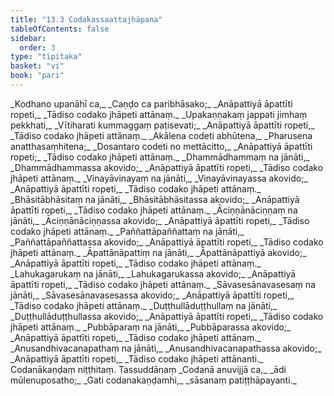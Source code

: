 ```yaml
---
title: "13.3 Codakassaattajhāpana"
tableOfContents: false
sidebar:
  order: 3
type: "tipitaka"
basket: "vi"
book: "pari"
---
```



<DynamicBreadcrumb />

<Paragraph number="1803" type="verses" book="pari">
_Kodhano upanāhī ca,_  
_Caṇḍo ca paribhāsako;_  
_Anāpattiyā āpattīti ropeti,_  
_Tādiso codako jhāpeti attānaṃ._  

</Paragraph>

<Paragraph number="1804" type="verses" book="pari">
_Upakaṇṇakaṃ jappati jimhaṃ pekkhati,_  
_Vītiharati kummaggaṃ paṭisevati;_  
_Anāpattiyā āpattīti ropeti,_  
_Tādiso codako jhāpeti attānaṃ._  

</Paragraph>

<Paragraph number="1805" type="verses" book="pari">
_Akālena codeti abhūtena,_  
_Pharusena anatthasaṃhitena;_  
_Dosantaro codeti no mettācitto,_  
_Anāpattiyā āpattīti ropeti;_  
_Tādiso codako jhāpeti attānaṃ._  

</Paragraph>

<Paragraph number="1806" type="verses" book="pari">
_Dhammādhammaṃ na jānāti,_  
_Dhammādhammassa akovido;_  
_Anāpattiyā āpattīti ropeti,_  
_Tādiso codako jhāpeti attānaṃ._  

</Paragraph>

<Paragraph number="1807" type="verses" book="pari">
_Vinayāvinayaṃ na jānāti,_  
_Vinayāvinayassa akovido;_  
_Anāpattiyā āpattīti ropeti,_  
_Tādiso codako jhāpeti attānaṃ._  

</Paragraph>

<Paragraph number="1808" type="verses" book="pari">
_Bhāsitābhāsitaṃ na jānāti,_  
_Bhāsitābhāsitassa akovido;_  
_Anāpattiyā āpattīti ropeti,_  
_Tādiso codako jhāpeti attānaṃ._  

</Paragraph>

<Paragraph number="1809" type="verses" book="pari">
_Āciṇṇānāciṇṇaṃ na jānāti,_  
_Āciṇṇānāciṇṇassa akovido;_  
_Anāpattiyā āpattīti ropeti,_  
_Tādiso codako jhāpeti attānaṃ._  

</Paragraph>

<Paragraph number="1810" type="verses" book="pari">
_Paññattāpaññattaṃ na jānāti,_  
_Paññattāpaññattassa akovido;_  
_Anāpattiyā āpattīti ropeti,_  
_Tādiso codako jhāpeti attānaṃ._  

</Paragraph>

<Paragraph number="1811" type="verses" book="pari">
_Āpattānāpattiṃ na jānāti,_  
_Āpattānāpattiyā akovido;_  
_Anāpattiyā āpattīti ropeti,_  
_Tādiso codako jhāpeti attānaṃ._  

</Paragraph>

<Paragraph number="1812" type="verses" book="pari">
_Lahukagarukaṃ na jānāti,_  
_Lahukagarukassa akovido;_  
_Anāpattiyā āpattīti ropeti,_  
_Tādiso codako jhāpeti attānaṃ._  

</Paragraph>

<Paragraph number="1813" type="verses" book="pari">
_Sāvasesānavasesaṃ na jānāti,_  
_Sāvasesānavasesassa akovido;_  
_Anāpattiyā āpattīti ropeti,_  
_Tādiso codako jhāpeti attānaṃ._  

</Paragraph>

<Paragraph number="1814" type="verses" book="pari">
_Duṭṭhullāduṭṭhullaṃ na jānāti,_  
_Duṭṭhullāduṭṭhullassa akovido;_  
_Anāpattiyā āpattīti ropeti,_  
_Tādiso codako jhāpeti attānaṃ._  

</Paragraph>

<Paragraph number="1815" type="verses" book="pari">
_Pubbāparaṃ na jānāti,_  
_Pubbāparassa akovido;_  
_Anāpattiyā āpattīti ropeti,_  
_Tādiso codako jhāpeti attānaṃ._  

</Paragraph>

<Paragraph number="1816" type="verses" book="pari">
_Anusandhivacanapathaṃ na jānāti,_  
_Anusandhivacanapathassa akovido;_  
_Anāpattiyā āpattīti ropeti,_  
_Tādiso codako jhāpeti attānanti._  


</Paragraph>

<Paragraph number="1817" type="center" book="pari">
Codanākaṇḍaṃ niṭṭhitaṃ.



</Paragraph>

<Paragraph number="1818" type="center" book="pari">
Tassuddānaṃ


</Paragraph>

<Paragraph number="1819" type="verses" book="pari">
_Codanā anuvijjā ca,_  
_ādi mūlenuposatho;_  
_Gati codanakaṇḍamhi,_  
_sāsanaṃ patiṭṭhāpayanti._
</Paragraph>